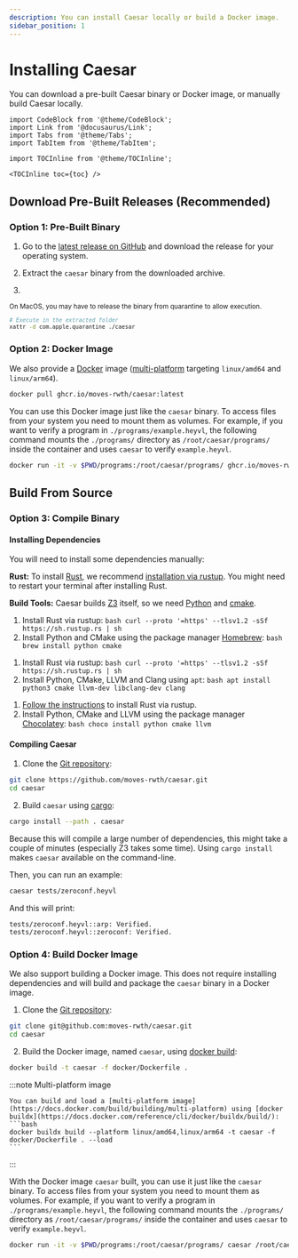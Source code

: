 ```yaml
---
description: You can install Caesar locally or build a Docker image.
sidebar_position: 1
---
```


# Installing Caesar

You can download a pre-built Caesar binary or Docker image, or manually build Caesar locally.

```mdx-code-block
import CodeBlock from '@theme/CodeBlock';
import Link from '@docusaurus/Link';
import Tabs from '@theme/Tabs';
import TabItem from '@theme/TabItem';
```

```mdx-code-block
import TOCInline from '@theme/TOCInline';

<TOCInline toc={toc} />
```

## Download Pre-Built Releases (Recommended)

### Option 1: Pre-Built Binary

1. Go to the [latest release on GitHub](https://github.com/moves-rwth/caesar/releases/latest) and download the release for your operating system.

2. Extract the `caesar` binary from the downloaded archive.

3. <div>
   <small>
  <p style={{marginBottom: "0"}}>
    On MacOS, you may have to <Link to="https://support.apple.com/guide/mac-help/mh40616/mac">release the binary from quarantine</Link> to allow execution.
  </p>

  ```bash
  # Execute in the extracted folder
  xattr -d com.apple.quarantine ./caesar
  ```

  </small>
  </div>

<div style={{ paddingTop: "1em" }} />

### Option 2: Docker Image

We also provide a [Docker](https://docs.docker.com/get-docker/) image ([multi-platform](https://docs.docker.com/build/building/multi-platform/) targeting `linux/amd64` and `linux/arm64`).

```bash
docker pull ghcr.io/moves-rwth/caesar:latest
```

You can use this Docker image just like the `caesar` binary.
To access files from your system you need to mount them as volumes.
For example, if you want to verify a program in `./programs/example.heyvl`, the following command mounts the `./programs/` directory as `/root/caesar/programs/` inside the container and uses `caesar` to verify `example.heyvl`.

```bash
docker run -it -v $PWD/programs:/root/caesar/programs/ ghcr.io/moves-rwth/caesar:latest /root/caesar/programs/example.heyvl
```

<div style={{ paddingTop: "3em" }} />

## Build From Source

### Option 3: Compile Binary

#### Installing Dependencies

You will need to install some dependencies manually:

**Rust:** To install [Rust](https://www.rust-lang.org/), we recommend [installation via rustup](https://rustup.rs/).
You might need to restart your terminal after installing Rust.

**Build Tools:** Caesar builds [Z3](https://github.com/Z3Prover/z3) itself, so we need [Python](https://www.python.org) and [cmake](https://cmake.org/).

<Tabs groupId="operating-systems">
  <TabItem value="mac" label="macOS">

  1. Install Rust via rustup:
    ```bash
    curl --proto '=https' --tlsv1.2 -sSf https://sh.rustup.rs | sh
    ```
  2. Install Python and CMake using the package manager [Homebrew](https://brew.sh):
    ```bash
    brew install python cmake
    ```

</TabItem>
  <TabItem value="debian" label="Debian/Linux">

  1. Install Rust via rustup:
    ```bash
    curl --proto '=https' --tlsv1.2 -sSf https://sh.rustup.rs | sh
    ```
  2. Install Python, CMake, LLVM and Clang using `apt`:
    ```bash
    apt install python3 cmake llvm-dev libclang-dev clang
    ```

</TabItem>
  <TabItem value="win" label="Windows">

  1. [Follow the instructions](https://rustup.rs/) to install Rust via rustup.
  2. Install Python, CMake and LLVM using the package manager [Chocolatey](https://chocolatey.org/install):
    ```bash
    choco install python cmake llvm
    ```

</TabItem>
</Tabs>

#### Compiling Caesar

1. Clone the [Git repository](https://github.com/moves-rwth/caesar):
  ```bash
  git clone https://github.com/moves-rwth/caesar.git
  cd caesar
  ```
2. Build `caesar` using [cargo](https://doc.rust-lang.org/cargo/):
  ```bash
  cargo install --path . caesar
  ```
  Because this will compile a large number of dependencies, this might take a couple of minutes (especially Z3 takes some time).
  Using `cargo install` makes `caesar` available on the command-line.

Then, you can run an example:
```bash
caesar tests/zeroconf.heyvl
```
And this will print:
```
tests/zeroconf.heyvl::arp: Verified.
tests/zeroconf.heyvl::zeroconf: Verified.
```

<div style={{ paddingTop: "1em" }} />

### Option 4: Build Docker Image

We also support building a Docker image.
This does not require installing dependencies and will build and package the `caesar` binary in a Docker image.

1. Clone the [Git repository](https://github.com/moves-rwth/caesar):
  ```bash
  git clone git@github.com:moves-rwth/caesar.git
  cd caesar
  ```
2. Build the Docker image, named `caesar`, using [docker build](https://docs.docker.com/reference/cli/docker/image/build/):
  ```bash
  docker build -t caesar -f docker/Dockerfile .
  ```

  :::note Multi-platform image

    You can build and load a [multi-platform image](https://docs.docker.com/build/building/multi-platform) using [docker buildx](https://docs.docker.com/reference/cli/docker/buildx/build/):
    ```bash
    docker buildx build --platform linux/amd64,linux/arm64 -t caesar -f docker/Dockerfile . --load
    ```

  :::

With the Docker image `caesar` built, you can use it just like the `caesar` binary.
To access files from your system you need to mount them as volumes.
For example, if you want to verify a program in `./programs/example.heyvl`, the following command mounts the `./programs/` directory as `/root/caesar/programs/` inside the container and uses `caesar` to verify `example.heyvl`.

```bash
docker run -it -v $PWD/programs:/root/caesar/programs/ caesar /root/caesar/programs/example.heyvl
```
